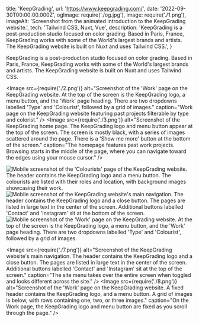   title: 'KeepGrading',
  url: 'https://www.keepgrading.com/',
  date: '2022-09-30T00:00:00.000Z',
  ogImage: require('./og.jpg'),
  image: require('./1.png'),
  imageAlt: 'Screenshot from the animated introduction to the KeepGrading website.',
  tech: 'Tailwind CSS, Nuxt, Vue',
  description: 'KeepGrading is a post-production studio focused on color grading. Based in Paris, France, KeepGrading works with some of the World\'s largest brands and artists. The KeepGrading website is built on Nuxt and uses Tailwind CSS.',
}

<Intro title="Post-production for Justin Bieber and Louis Vuitton.">

KeepGrading is a post-production studio focused on color grading. Based in Paris, France, KeepGrading works with some of the World's largest brands and artists. The KeepGrading website is built on Nuxt and uses Tailwind CSS.

</Intro>

<Image src={require('./2.png')} alt="Screenshot of the 'Work' page on the KeepGrading website. At the top of the screen is the KeepGrading logo, a menu button, and the 'Work' page heading. There are two dropdowns labelled 'Type' and 'Colourist', followed by a grid of images." caption="Work page on the KeepGrading website featuring past projects filterable by type and colorist." />
<Image src={require('./3.png')} alt="Screenshot of the KeepGrading home page. The KeepGrading logo and menu button appear at the top of the screen. The screen is mostly black, with a series of images scattered around the page. There is a 'Show me more' button at the bottom of the screen." caption="The homepage features past work projects. Browsing starts in the middle of the page, where you can navigate toward the edges using your mouse cursor." />

<Mobile caption="The KeepGrading website experience on mobile devices.">
  <Image src={require('./4.png')} alt="Mobile screenshot of the 'Colourists' page of the KeepGrading website. The header contains the KeepGrading logo and a menu button. The colourists are listed with their roles and location, with background images showcasing their work." />
  <Image src={require('./5.png')} alt="Mobile screenshot of the KeepGrading website's main navigation. The header contains the KeepGrading logo and a close button. The pages are listed in large text in the center of the screen. Additional buttons labelled 'Contact' and 'Instagram' sit at the bottom of the screen." />
  <Image src={require('./6.png')} alt="Mobile screenshot of the 'Work' page on the KeepGrading website. At the top of the screen is the KeepGrading logo, a menu button, and the 'Work' page heading. There are two dropdowns labelled 'Type' and 'Colourist', followed by a grid of images." />
</Mobile>

<Image src={require('./7.png')} alt="Screenshot of the KeepGrading website's main navigation. The header contains the KeepGrading logo and a close button. The pages are listed in large text in the center of the screen. Additional buttons labelled 'Contact' and 'Instagram' sit at the top of the screen." caption="The site menu takes over the entire screen when toggled and looks different across the site." />
<Image src={require('./8.png')} alt="Screenshot of the 'Work' page on the KeepGrading website. A fixed header contains the KeepGrading logo, and a menu button. A grid of images is below, with rows containing one, two, or three images." caption="On the Work page, the KeepGrading logo and menu button are fixed as you scroll through the page." />
